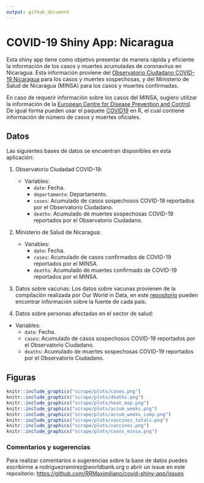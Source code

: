 ```yaml
---
output: github_document
---
```


# COVID-19 Shiny App: Nicaragua

Esta shiny app tiene como objetivo presentar de manera rápida y eficiente la información de los casos y muertes acumuladas de coronavirus en Nicaragua. Esta información proviene del [Observatorio Ciudadano COVID-19 Nicaragua](https://observatorioni.org/) para los casos y muertes sospechosas, y del Ministerio de Salud de Nicaragua (MINSA) para los casos y muertes confirmadas.

En caso de requerir información sobre los casos del MINSA, sugiero utilizar la información de la [European Centre for Disease Prevention and Control](https://www.ecdc.europa.eu/). De igual forma pueden usar el paquete [COVID19](https://covid19datahub.io/index.html) en R, el cual contiene información de número de casos y muertes oficiales.

## Datos

Las siguientes bases de datos se encuentran disponibles en esta aplicación:

1. Observatorio Ciudadad COVID-19:
	* Variables: 
		- `date`: Fecha.
		- `departamento`: Departamento.
		- `cases`: Acumulado de casos sospechosos COVID-19 reportados por el Observatorio Ciudadano.
		- `deaths`: Acumulado de muertes sospechosas COVID-19 reportados por el Observatorio Ciudadano.
  
2. Ministerio de Salud de Nicaragua: 
	* Variables: 
		- `date`: Fecha.
		- `cases`: Acumulado de casos confirmados de COVID-19 reportados por el MINSA.
		- `deaths`: Acumulado de muertes confirmado de COVID-19 reportados por el MINSA.
  
3. Datos sobre vacunas:
Los datos sobre vacunas provienen de la compilación realizada por Our World in Data, en este [repositorio](https://github.com/owid/covid-19-data/tree/master/public/data/vaccinations) pueden encontrar información sobre la fuente de cada país.

4. Datos sobre personas afectadas en el sector de salud:
  * Variables: 
    - `date`: Fecha.
    - `cases`: Acumulado de casos sospechosos COVID-19 reportados por el Observatorio Ciudadano.
    - `deaths`: Acumulado de muertes sospechosas COVID-19 reportados por el Observatorio Ciudadano.  
  
## Figuras

```r
knitr::include_graphics("scrape/plots/cases.png")
knitr::include_graphics("scrape/plots/deaths.png")
knitr::include_graphics("scrape/plots/heat_map.png")
knitr::include_graphics("scrape/plots/accum_weeks.png")
knitr::include_graphics("scrape/plots/accum_weeks_comp.png")
knitr::include_graphics("scrape/plots/vaccines_totals.png")
knitr::include_graphics("scrape/plots/vaccines.png")
knitr::include_graphics("scrape/plots/casos_minsa.png")
```


### Comentarios y sugerencias

Para realizar comentarios o sugerencias sobre la base de datos puedes escribirme a rodriguezramirez@worldbank.org o abrir un issue en este repositorio:
<https://github.com/RRMaximiliano/covid-shiny-app/issues>
